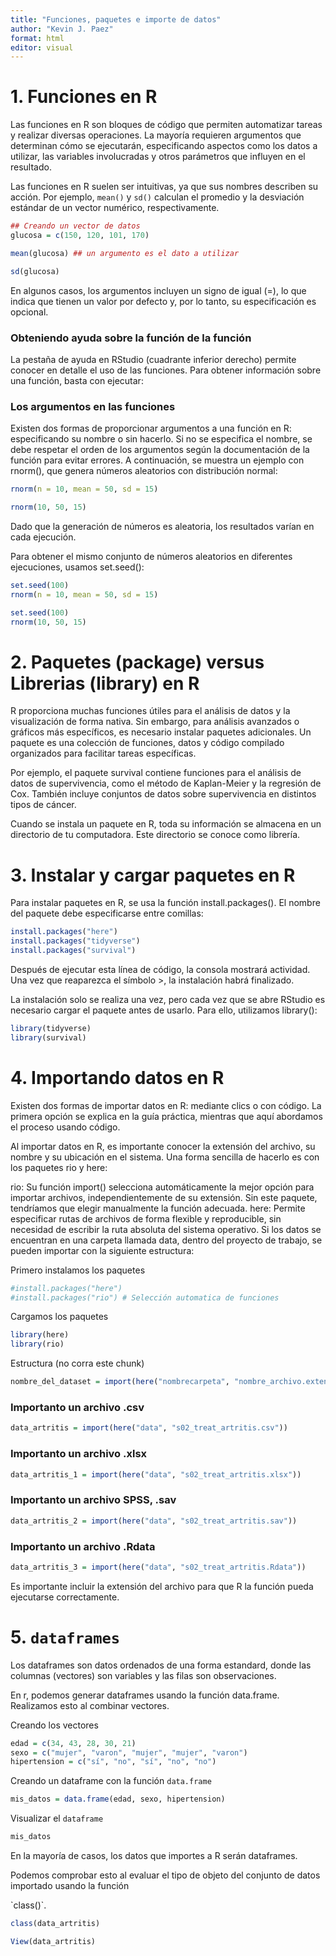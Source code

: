 ```yaml
---
title: "Funciones, paquetes e importe de datos"
author: "Kevin J. Paez"
format: html
editor: visual
---
```


# 1. Funciones en R

Las funciones en R son bloques de código que permiten automatizar tareas y realizar diversas operaciones. La mayoría requieren argumentos que determinan cómo se ejecutarán, especificando aspectos como los datos a utilizar, las variables involucradas y otros parámetros que influyen en el resultado.

Las funciones en R suelen ser intuitivas, ya que sus nombres describen su acción. Por ejemplo, `mean()` y `sd()` calculan el promedio y la desviación estándar de un vector numérico, respectivamente.

```r
## Creando un vector de datos
glucosa = c(150, 120, 101, 170)
```

```r
mean(glucosa) ## un argumento es el dato a utilizar
```

```r
sd(glucosa) 
```

En algunos casos, los argumentos incluyen un signo de igual (=), lo que indica que tienen un valor por defecto y, por lo tanto, su especificación es opcional.

### Obteniendo ayuda sobre la función de la función

La pestaña de ayuda en RStudio (cuadrante inferior derecho) permite conocer en detalle el uso de las funciones. Para obtener información sobre una función, basta con ejecutar:

### Los argumentos en las funciones

Existen dos formas de proporcionar argumentos a una función en R: especificando su nombre o sin hacerlo. Si no se especifica el nombre, se debe respetar el orden de los argumentos según la documentación de la función para evitar errores. A continuación, se muestra un ejemplo con rnorm(), que genera números aleatorios con distribución normal:

```r
rnorm(n = 10, mean = 50, sd = 15)
```

```r
rnorm(10, 50, 15)
```

Dado que la generación de números es aleatoria, los resultados varían en cada ejecución.

Para obtener el mismo conjunto de números aleatorios en diferentes ejecuciones, usamos set.seed():

```r
set.seed(100)
rnorm(n = 10, mean = 50, sd = 15)
```

```r
set.seed(100)
rnorm(10, 50, 15)
```

# 2. Paquetes (package) versus Librerias (library) en R

R proporciona muchas funciones útiles para el análisis de datos y la visualización de forma nativa. Sin embargo, para análisis avanzados o gráficos más específicos, es necesario instalar paquetes adicionales. Un paquete es una colección de funciones, datos y código compilado organizados para facilitar tareas específicas.

Por ejemplo, el paquete survival contiene funciones para el análisis de datos de supervivencia, como el método de Kaplan-Meier y la regresión de Cox. También incluye conjuntos de datos sobre supervivencia en distintos tipos de cáncer.

Cuando se instala un paquete en R, toda su información se almacena en un directorio de tu computadora. Este directorio se conoce como librería.

# 3. Instalar y cargar paquetes en R

Para instalar paquetes en R, se usa la función install.packages(). El nombre del paquete debe especificarse entre comillas:

```r
install.packages("here")
install.packages("tidyverse")
install.packages("survival")
```

Después de ejecutar esta línea de código, la consola mostrará actividad. Una vez que reaparezca el símbolo \>, la instalación habrá finalizado.

La instalación solo se realiza una vez, pero cada vez que se abre RStudio es necesario cargar el paquete antes de usarlo. Para ello, utilizamos library():

```r
library(tidyverse)
library(survival)
```

# 4. Importando datos en R

Existen dos formas de importar datos en R: mediante clics o con código. La primera opción se explica en la guía práctica, mientras que aquí abordamos el proceso usando código.

Al importar datos en R, es importante conocer la extensión del archivo, su nombre y su ubicación en el sistema. Una forma sencilla de hacerlo es con los paquetes rio y here:

rio: Su función import() selecciona automáticamente la mejor opción para importar archivos, independientemente de su extensión. Sin este paquete, tendríamos que elegir manualmente la función adecuada. here: Permite especificar rutas de archivos de forma flexible y reproducible, sin necesidad de escribir la ruta absoluta del sistema operativo. Si los datos se encuentran en una carpeta llamada data, dentro del proyecto de trabajo, se pueden importar con la siguiente estructura:

Primero instalamos los paquetes

```r
#install.packages("here")
#install.packages("rio") # Selección automatica de funciones
```

Cargamos los paquetes

```r
library(here)
library(rio)
```

Estructura (no corra este chunk)

```r
nombre_del_dataset = import(here("nombrecarpeta", "nombre_archivo.extensión"))
```

### Importanto un archivo .csv

```r
data_artritis = import(here("data", "s02_treat_artritis.csv"))
```

### Importanto un archivo .xlsx

```r
data_artritis_1 = import(here("data", "s02_treat_artritis.xlsx"))
```

### Importanto un archivo SPSS, .sav

```r
data_artritis_2 = import(here("data", "s02_treat_artritis.sav"))
```

### Importanto un archivo .Rdata

```r
data_artritis_3 = import(here("data", "s02_treat_artritis.Rdata"))
```

Es importante incluir la extensión del archivo para que R la función pueda ejecutarse correctamente.

# 5. `dataframes`

Los dataframes son datos ordenados de una forma estandard, donde las columnas (vectores) son variables y las filas son observaciones.

En r, podemos generar dataframes usando la función data.frame. Realizamos esto al combinar vectores.

Creando los vectores

```r
edad = c(34, 43, 28, 30, 21)
sexo = c("mujer", "varon", "mujer", "mujer", "varon")
hipertension = c("sí", "no", "sí", "no", "no")
```

Creando un dataframe con la función `data.frame`

```r
mis_datos = data.frame(edad, sexo, hipertension)
```

Visualizar el `dataframe`

```r
mis_datos
```

En la mayoría de casos, los datos que importes a R serán dataframes.

Podemos comprobar esto al evaluar el tipo de objeto del conjunto de datos importado usando la función

\`class()\`.

```r
class(data_artritis)
```

```r
View(data_artritis)
```
